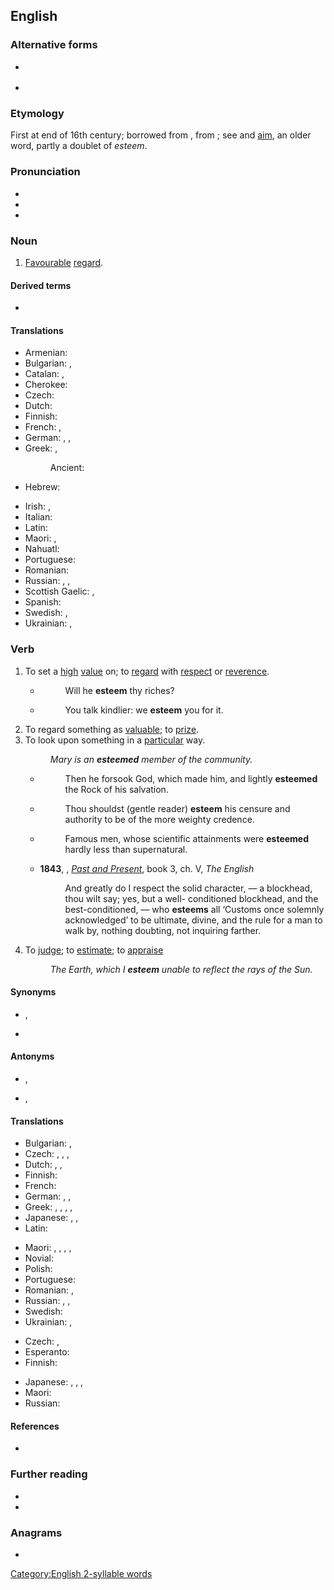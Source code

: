 ==English==

===Alternative forms===
* {{l|en|æsteem}} {{qualifier|archaic}}
* {{l|en|esteeme}} {{qualifier|obsolete}}

===Etymology===
First at end of 16th century; borrowed from {{bor|en|frm|estimer}}, from {{bor|en|la|aestimō||to value, rate, weigh, estimate}}; see {{doublet|en|notext=1|estimate}} and [[aim]], an older word, partly a doublet of ''esteem''.

===Pronunciation===
* {{IPA|en|[ɛsˈtiːm]}}
* {{audio|en|en-us-esteem.ogg|Audio (US)}}
* {{rhymes|en|iːm}}

===Noun===
{{en-noun|-|s}}

# [[favourable|Favourable]] [[regard]].

====Derived terms====
* {{l|en|self-esteem}}

====Translations====
{{trans-top|favourable regard}}
* Armenian: {{t+|hy|հարգանք}}
* Bulgarian: {{t+|bg|уважение|n|sc=Cyrl}}, {{t+|bg|почит|f|sc=Cyrl}}
* Catalan: {{t+|ca|estima|f}}, {{t+|ca|estimació|f}}
* Cherokee: {{t|chr|ᎦᎸᏉᏗ|tr=galvquodi|sc=Cher}}
* Czech: {{t+|cs|úcta|f}}
* Dutch: {{t+|nl|achting|f}}
* Finnish: {{t+|fi|kunnioitus}}
* French: {{t+|fr|estime|f}}, {{t+|fr|respect|m}}
* German: {{t+|de|Achtung|f}}, {{t+|de|Ansehen|n}}, {{t+|de|Wertschätzung|f}}
* Greek: {{t+|el|υπόληψη}}, {{t+|el|εκτίμηση}}
*: Ancient: {{t|grc|τιμή|f}}
* Hebrew: {{t+|he|כבוד|sc=Hebr|tr=kavod}}
{{trans-mid}}
* Irish: {{t|ga|urraim|f}}, {{t|ga|ardmheas|m}}
* Italian: {{t+|it|stima|f}}
* Latin: {{t|la|diligere}}
* Maori: {{t|mi|matihere}}, {{t|mi|kōtua}}
* Nahuatl: {{t+|nah|itta}}
* Portuguese: {{t+|pt|estima}}
* Romanian: {{t+|ro|stimă|f}}
* Russian: {{t+|ru|уваже́ние|n}}, {{t+|ru|почте́ние|n}}, {{t+|ru|почёт|m}}
* Scottish Gaelic: {{t|gd|onair|f}}, {{t|gd|urram|m}}
* Spanish: {{t+|es|estima}}
* Swedish: {{t+|sv|vördnad|c}}, {{t+|sv|aktning|c}}
* Ukrainian: {{t|uk|пова́га}}, {{t|uk|шана́}}
{{trans-bottom}}

===Verb===
{{en-verb}}

# To set a [[high]] [[value]] on; to [[regard]] with [[respect]] or [[reverence]].
#* {{RQ:KJV|Job|36|19}}
#*: Will he '''esteem''' thy riches?
#* {{rfdatek|en|Tennyson}}
#*: You talk kindlier: we '''esteem''' you for it.
# To regard something as [[valuable]]; to [[prize]].
# To look upon something in a [[particular]] way.
#: ''Mary is an '''esteemed''' member of the community.''
#* {{RQ:KJV|Deuteronomy|32|15}}
#*: Then he forsook God, which made him, and lightly '''esteemed''' the Rock of his salvation.
#* {{rfdatek|en|Bishop Gardiner}}
#*: Thou shouldst (gentle reader) '''esteem''' his censure and authority to be of the more weighty credence.
#* {{rfdatek|en|Hawthorne}}
#*: Famous men, whose scientific attainments were '''esteemed''' hardly less than supernatural.
#* '''1843''', {{w|Thomas Carlyle}}, ''[[:w:Past and Present (book)|Past and Present]]'', book 3, ch. V, ''The English''
#*: And greatly do I respect the solid character, — a blockhead, thou wilt say; yes, but a well- conditioned blockhead, and the best-conditioned, — who '''esteems''' all ‘Customs once solemnly acknowledged’ to be ultimate, divine, and the rule for a man to walk by, nothing doubting, not inquiring farther.
# {{lb|en|obsolete}} To [[judge]]; to [[estimate]]; to [[appraise]]
#: ''The Earth, which I '''esteem''' unable to reflect the rays of the Sun.''

====Synonyms====
* {{sense|to regard with respect}} {{l|en|respect}}, {{l|en|revere}}
* {{sense|to regard as valuable}} {{l|en|cherish}}

====Antonyms====
* {{sense|to regard with respect}} {{l|en|contemn}}, {{l|en|despise}}
* {{sense|to regard as valuable}} {{l|en|scorn}}, {{l|en|slight}}

====Translations====
{{trans-top|to regard with respect}}
* Bulgarian: {{t+|bg|уважавам}}, {{t+|bg|почитам}}
* Czech: {{t|cs|uznávat|impf}}, {{t|cs|uctívat|impf}}, {{t+|cs|respektovat|impf}}, {{t+|cs|ctít|impf}}
* Dutch: {{t+|nl|achten}}, {{t+|nl|waarderen}}, {{t+|nl|prijzen}}
* Finnish: {{t+|fi|kunnioittaa}}
* French: {{t+|fr|respecter}}
* German: {{t+|de|schätzen}}, {{t+|de|ansehen}}, {{t+|de|achten}}
* Greek: {{t+|el|εκτιμώ}}, {{t+|el|σέβομαι}}, {{t+|el|υπολήπτομαι}}, {{t|el|τρέφω εκτίμηση}}, {{t|el|τρέφω σεβασμό}}
* Japanese: {{t|ja|重んじる|tr=omonjiru}}, {{t+|ja|敬う|tr=uyamau}}, {{t+|ja|尊敬|alt=尊敬する|tr=sonkei suru}}
* Latin: {{t|la|dīligō}}
{{trans-mid}}
* Maori: {{t|mi|whakamiha}}, {{t|mi|rāhiri}}, {{t|mi|monoa}}, {{t|mi|monowa}}, {{t|mi|kauanuanu}}
* Novial: {{t|nov|estima}}
* Polish: {{t+|pl|szanować}}
* Portuguese: {{t+|pt|estimar}}
* Romanian: {{t+|ro|stima}}, {{t+|ro|aprecia}}
* Russian: {{t+|ru|уважа́ть|impf}}, {{t+|ru|почита́ть|impf}}, {{t+|ru|чтить|impf}}
* Swedish: {{t+|sv|vörda}}
* Ukrainian: {{t|uk|поважа́ти}}, {{t|uk|шанува́ти}}
{{trans-bottom}}

{{trans-top|to regard as valuable}}
* Czech: {{t|cs|oceňovat|impf}}, {{t+|cs|vážit si|impf}}
* Esperanto: {{t|eo|alttaksi}}
* Finnish: {{t+|fi|arvostaa}}
{{trans-mid}}
* Japanese: {{t|ja|重んじる|tr=omonjiru}}, {{t+|ja|貴ぶ|tr=tōtobu}}, {{t+|ja|珍重|alt=珍重する|tr=chinchō suru}}, {{t+|ja|重視|alt=重視する|tr=jūshi suru}}
* Maori: {{t|mi|kaingākau}}
* Russian: {{t+|ru|цени́ть|impf}}
{{trans-bottom}}

====References====
* {{R:OED2}}

===Further reading===
* {{R:Webster 1913}}
* {{R:Century 1911}}

===Anagrams===
* {{anagrams|en|a=eeemst|Mestee|mestee}}

[[Category:English 2-syllable words]]